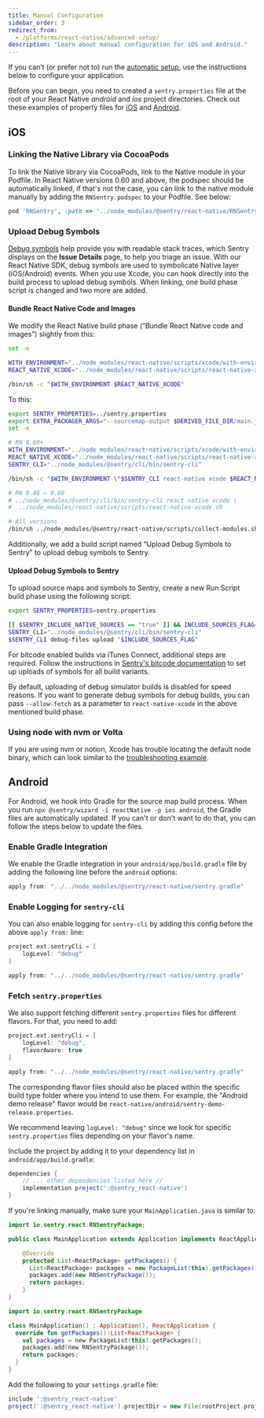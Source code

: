```yaml
---
title: Manual Configuration
sidebar_order: 3
redirect_from:
  - /platforms/react-native/advanced-setup/
description: "Learn about manual configuration for iOS and Android."
---
```


If you can’t (or prefer not to) run the [automatic setup](/platforms/react-native), use the instructions below to configure your application.

<Alert level="info" title="Prerequisite">

Before you can begin, you need to created a `sentry.properties` file at the root of your React Native _android_ and _ios_ project directories. Check out these examples of property files for [iOS](https://github.com/getsentry/examples/blob/master/react-native/AwesomeProject/ios/sentry.properties) and [Android](https://github.com/getsentry/examples/blob/master/react-native/AwesomeProject/android/sentry.properties).

</Alert>

## iOS

### Linking the Native Library via CocoaPods

To link the Native library via CocoaPods, link to the Native module in your Podfile. In React Native versions 0.60 and above, the podspec should be automatically linked, if that's not the case, you can link to the native module manually by adding the `RNSentry.podspec` to your Podfile. See below:

```rb
pod 'RNSentry', :path => '../node_modules/@sentry/react-native/RNSentry.podspec'
```

### Upload Debug Symbols

[Debug symbols](/platforms/native/data-management/debug-files/) help provide you with readable stack traces, which Sentry displays on the **Issue Details** page, to help you triage an issue. With our React Native SDK, debug symbols are used to symbolicate Native layer (iOS/Android) events. When you use Xcode, you can hook directly into the build process to upload debug symbols. When linking, one build phase script is changed and two more are added.

#### Bundle React Native Code and Images

We modify the React Native build phase (“Bundle React Native code and images”) slightly from this:

```bash
set -e

WITH_ENVIRONMENT="../node_modules/react-native/scripts/xcode/with-environment.sh"
REACT_NATIVE_XCODE="../node_modules/react-native/scripts/react-native-xcode.sh"

/bin/sh -c "$WITH_ENVIRONMENT $REACT_NATIVE_XCODE"
```

To this:

```bash
export SENTRY_PROPERTIES=../sentry.properties
export EXTRA_PACKAGER_ARGS="--sourcemap-output $DERIVED_FILE_DIR/main.jsbundle.map"
set -e

# RN 0.69+
WITH_ENVIRONMENT="../node_modules/react-native/scripts/xcode/with-environment.sh"
REACT_NATIVE_XCODE="../node_modules/react-native/scripts/react-native-xcode.sh"
SENTRY_CLI="../node_modules/@sentry/cli/bin/sentry-cli"

/bin/sh -c "$WITH_ENVIRONMENT \"$SENTRY_CLI react-native xcode $REACT_NATIVE_XCODE\""

# RN 0.46 – 0.68
# ../node_modules/@sentry/cli/bin/sentry-cli react-native xcode \
#  ../node_modules/react-native/scripts/react-native-xcode.sh

# All versions
/bin/sh ../node_modules/@sentry/react-native/scripts/collect-modules.sh
```

Additionally, we add a build script named “Upload Debug Symbols to Sentry” to upload debug symbols to Sentry.

#### Upload Debug Symbols to Sentry

To upload source maps and symbols to Sentry, create a new Run Script build phase using the following script:

```bash
export SENTRY_PROPERTIES=sentry.properties

[[ $SENTRY_INCLUDE_NATIVE_SOURCES == "true" ]] && INCLUDE_SOURCES_FLAG="--include-sources" || INCLUDE_SOURCES_FLAG=""
SENTRY_CLI="../node_modules/@sentry/cli/bin/sentry-cli"
$SENTRY_CLI debug-files upload "$INCLUDE_SOURCES_FLAG"
```

For bitcode enabled builds via iTunes Connect, additional steps are required.
Follow the instructions in [Sentry's bitcode documentation](/clients/cocoa/dsym/#dsym-with-bitcode) to set up uploads of symbols for all build variants.

By default, uploading of debug simulator builds is disabled for speed reasons. If you want to generate debug symbols for debug builds, you can pass `--allow-fetch` as a parameter to `react-native-xcode` in the above mentioned build phase.

### Using node with nvm or Volta

If you are using nvm or notion, Xcode has trouble locating the default node binary, which can look similar to the [troubleshooting example](/platforms/react-native/troubleshooting/#using-node-with-nvm-or-volta).

## Android

For Android, we hook into Gradle for the source map build process. When you run `npx @sentry/wizard -i reactNative -p ios android`, the Gradle files are automatically updated. If you can't or don't want to do that, you can follow the steps below to update the files.

### Enable Gradle Integration

We enable the Gradle integration in your `android/app/build.gradle` file by adding the following line before the `android` options:

```groovy {filename:android/app/build.gradle}
apply from: "../../node_modules/@sentry/react-native/sentry.gradle"
```

### Enable Logging for `sentry-cli`

You can also enable logging for `sentry-cli` by adding this config before the above `apply from:` line:

```groovy {filename:android/app/build.gradle}
project.ext.sentryCli = [
    logLevel: "debug"
]

apply from: "../../node_modules/@sentry/react-native/sentry.gradle"
```

### Fetch `sentry.properties`

We also support fetching different `sentry.properties` files for different flavors. For that, you need to add:

```groovy {filename:android/app/build.gradle}
project.ext.sentryCli = [
    logLevel: "debug",
    flavorAware: true
]

apply from: "../../node_modules/@sentry/react-native/sentry.gradle"
```

The corresponding flavor files should also be placed within the specific build type folder where you intend to use them. For example, the "Android demo release" flavor would be `react-native/android/sentry-demo-release.properties`.

We recommend leaving `logLevel: "debug"` since we look for specific `sentry.properties` files depending on your flavor's name.

Include the project by adding it to your dependency list in `android/app/build.gradle`:

```groovy {filename:android/app/build.gradle}
dependencies {
    // ... other dependencies listed here //
    implementation project(':@sentry_react-native')
}
```

If you're linking manually, make sure your `MainApplication.java` is similar to:

```java
import io.sentry.react.RNSentryPackage;

public class MainApplication extends Application implements ReactApplication {

    @Override
    protected List<ReactPackage> getPackages() {
      List<ReactPackage> packages = new PackageList(this).getPackages();
      packages.add(new RNSentryPackage());
      return packages;
    }
}
```

```kotlin
import io.sentry.react.RNSentryPackage

class MainApplication() : Application(), ReactApplication {
  override fun getPackages():List<ReactPackage> {
    val packages = new PackageList(this).getPackages();
    packages.add(new RNSentryPackage());
    return packages;
  }
}
```

Add the following to your `settings.gradle` file:

```groovy {filename:android/settings.gradle}
include ':@sentry_react-native'
project(':@sentry_react-native').projectDir = new File(rootProject.projectDir, '../node_modules/@sentry/react-native/android')
```
